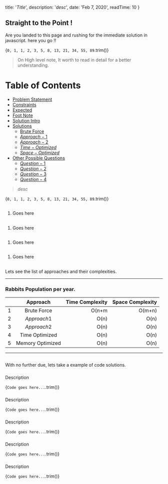 
  title: '$Title$',
  description: '$desc$',
  date: 'Feb 7, 2020',
  readTime: 10
}



## Straight to the Point !
Are you landed to this page and rushing for the immediate solution in javascript. here you go !!

<CodeBlock>{`
0, 1, 1, 2, 3, 5, 8, 13, 21, 34, 55, 89
`.trim()}</CodeBlock>

> On High level note, It worth to read in detail for a better understanding.


Table of Contents
=================

   * [Problem Statement](#problem-statement)
   * [Constraints](#constraints)
   * [Expected](#expected)
   * [Foot Note](#foot-note)
   * [Solution Intro](#properties)
   * [Solutions](#solutions)
      * [Brute Force](#brute-force)
      * [$Approach-1$](#$Approach-1$)
      * [$Approach-2$](#$Approach-2$)
      * [$Time-Optimized$](#$Time-Optimized$)
      * [$Space-Optimized$](#$Space-Optimized$)
   * [Other Possible Questions](#other-questions)
      * [$Question-1$](#$Question-1$)
      * [$Question-2$](#$Question-2$)
      * [$Question-3$](#$Question-3$)
      * [$Question-4$](#$Question-4$)

> $desc$

<CodeBlock>{`
0, 1, 1, 2, 3, 5, 8, 13, 21, 34, 55, 89
`.trim()}</CodeBlock>

## <AnchorLink label="Problem Statement" name />
1. Goes here

## <AnchorLink label="Constraints" name />
1. Goes here

## <AnchorLink label="Expected" name />
1. Goes here

## <AnchorLink label="Foot Note" name />
1. Goes here

## <AnchorLink label="Solution Intro" name />
Lets see the list of approaches and their complexities.

- - -
### Rabbits Population per year.
|    | Approach |  Time Complexity |  Space Complexity |
|----------|:-------------:|------:|------:|
| 1 |  Brute Force | O(n+m | O(m+n) |
| 2 |  $Approach 1$ | O(n) | O(n) |
| 3 |  $Approach 2$ | O(n) | O(n) |
| 4 | Time Optimized | O(n) | O(n) |
| 5 | Memory Optimized | O(n) | O(n) |

- - -

## <AnchorLink label="Solutions" name />
With no further due, lets take a example of code solutions.

### <AnchorLink label="Brute Force" name />
Description

<CodeBlock>{`
Code goes here...
`.trim()}</CodeBlock>

### <AnchorLink label="$Approach-1$" name />
Description

<CodeBlock>{`
Code goes here...
`.trim()}</CodeBlock>

### <AnchorLink label="$Approach-2$" name />
Description

<CodeBlock>{`
Code goes here...
`.trim()}</CodeBlock>

### <AnchorLink label="$Time-Optimized$" name />
Description

<CodeBlock>{`
Code goes here...
`.trim()}</CodeBlock>

### <AnchorLink label="$Space-Optimized$" name />
Description

<CodeBlock>{`
Code goes here...
`.trim()}</CodeBlock>


